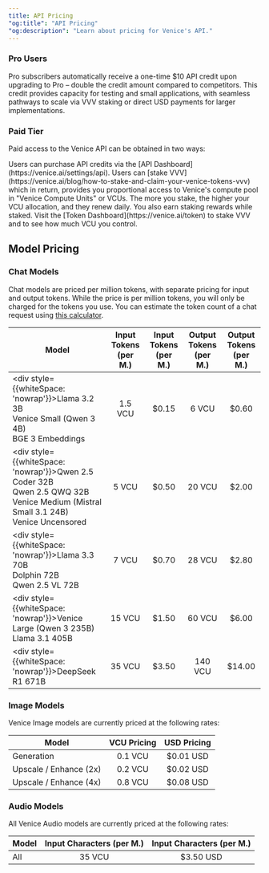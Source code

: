 ```yaml
---
title: API Pricing
"og:title": "API Pricing"
"og:description": "Learn about pricing for Venice's API."
---
```


### Pro Users

Pro subscribers automatically receive a one-time $10 API credit upon upgrading to Pro – double the credit amount compared to competitors. This credit provides capacity for testing and small applications, with seamless pathways to scale via VVV staking or direct USD payments for larger implementations.

### Paid Tier

Paid access to the Venice API can be obtained in two ways:

<Steps>
  <Step title="Purchased API Credits">
    Users can purchase API credits via the [API Dashboard](https://venice.ai/settings/api).
  </Step>

  <Step title="Stake VVV">
    Users can [stake VVV](https://venice.ai/blog/how-to-stake-and-claim-your-venice-tokens-vvv) which in return, provides you proportional access to
    Venice's compute pool in "Venice Compute Units" or VCUs. The more you stake, the higher your VCU allocation, and they renew daily. You also earn
    staking rewards while staked. Visit the [Token Dashboard](https://venice.ai/token) to stake VVV and to see how much VCU you control.
  </Step>
</Steps>


## Model Pricing

### Chat Models

Chat models are priced per million tokens, with separate pricing for input and output tokens. While the price is per million tokens, you will only be charged for the tokens you use.
You can estimate the token count of a chat request using [this calculator](https://quizgecko.com/tools/token-counter).

| Model                                                                                                                                | Input Tokens (per M.) | Input Tokens (per M.) | Output Tokens (per M.) | Output Tokens (per M.) |
| ------------------------------------------------------------------------------------------------------------------------------------ | :-------------------: | :-------------------: | :--------------------: | :--------------------: |
| <div style={{whiteSpace: 'nowrap'}}>Llama 3.2 3B<br />Venice Small (Qwen 3 4B)<br />BGE 3 Embeddings</div>                                           | 1.5 VCU               | $0.15                 | 6 VCU                  | $0.60                  |
| <div style={{whiteSpace: 'nowrap'}}>Qwen 2.5 Coder 32B<br />Qwen 2.5 QWQ 32B<br />Venice Medium (Mistral Small 3.1 24B)<br />Venice Uncensored</div> | 5 VCU                 | $0.50                 | 20 VCU                 | $2.00                  |
| <div style={{whiteSpace: 'nowrap'}}>Llama 3.3 70B<br />Dolphin 72B<br /> Qwen 2.5 VL 72B</div>                                                       | 7 VCU                 | $0.70                 | 28 VCU                 | $2.80                  |
| <div style={{whiteSpace: 'nowrap'}}>Venice Large (Qwen 3 235B)<br />Llama 3.1 405B</div>                                                             | 15 VCU                | $1.50                 | 60 VCU                 | $6.00                  |
| <div style={{whiteSpace: 'nowrap'}}>DeepSeek R1 671B</div>                                                                                           | 35 VCU                | $3.50                 | 140 VCU                | $14.00                 |

### Image Models

Venice Image models are currently priced at the following rates:

| Model                  | VCU Pricing           | USD Pricing           |
| ---------------------- | :-------------------: | :-------------------: |
| Generation             | 0.1 VCU               | $0.01 USD             |
| Upscale / Enhance (2x) | 0.2 VCU               | $0.02 USD             |
| Upscale / Enhance (4x) | 0.8 VCU               | $0.08 USD             |

### Audio Models

All Venice Audio models are currently priced at the following rates:

| Model       | Input Characters (per M.) | Input Characters (per M.) |
| ----------- | :-----------------------: | :-----------------------: |
| All         | 35 VCU                    | $3.50 USD                 |
